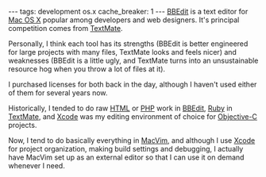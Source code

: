 ---
tags: development os.x
cache_breaker: 1
---
[[BBEdit]] is a text editor for [[Mac OS X]] popular among developers and web designers. It's principal competition comes from [[TextMate]].

Personally, I think each tool has its strengths (BBEdit is better engineered for large projects with many files, TextMate looks and feels nicer) and weaknesses (BBEdit is a little ugly, and TextMate turns into an unsustainable resource hog when you throw a lot of files at it).

I purchased licenses for both back in the day, although I haven't used either of them for several years now.

Historically, I tended to do raw [[HTML]] or [[PHP]] work in [[BBEdit]], [[Ruby]] in [[TextMate]], and [[Xcode]] was my editing environment of choice for [[Objective-C]] projects.

Now, I tend to do basically everything in [[MacVim]], and although I use [[Xcode]] for project organization, making build settings and debugging, I actually have MacVim set up as an external editor so that I can use it on demand whenever I need.
